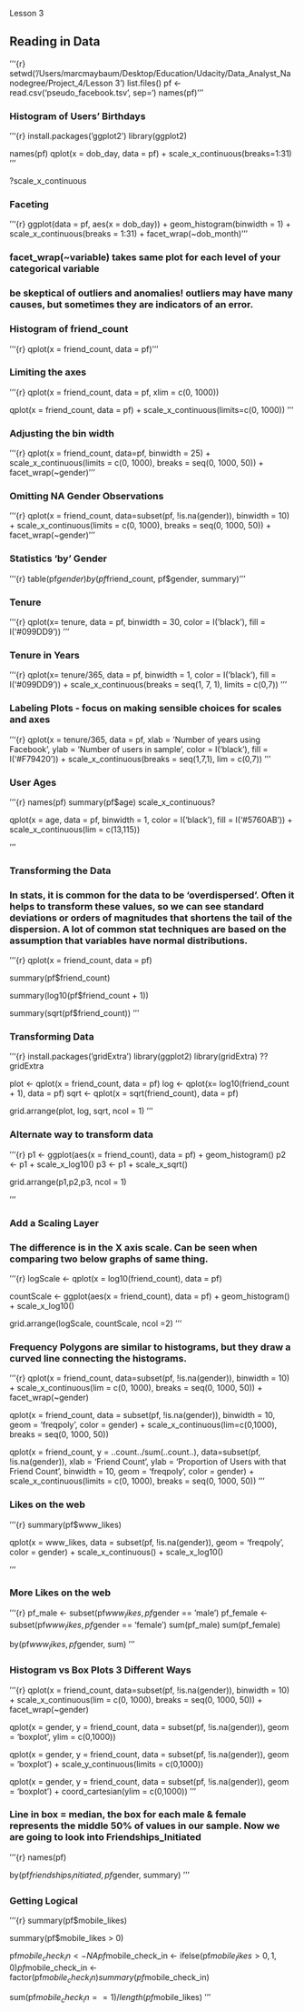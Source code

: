 Lesson 3

## Reading in Data

'''{r}
setwd('/Users/marcmaybaum/Desktop/Education/Udacity/Data_Analyst_Nanodegree/Project_4/Lesson 3')
list.files()
pf <- read.csv('pseudo_facebook.tsv', sep='\t')
names(pf)
'''

### Histogram of Users' Birthdays
'''{r}
install.packages('ggplot2')
library(ggplot2)

names(pf)
qplot(x = dob_day, data = pf) + 
  scale_x_continuous(breaks=1:31)
'''

?scale_x_continuous

### Faceting
'''{r}
ggplot(data = pf, aes(x = dob_day)) +
  geom_histogram(binwidth = 1) +
  scale_x_continuous(breaks = 1:31) +
  facet_wrap(~dob_month)
'''

### facet_wrap(~variable) takes same plot for each level of your categorical variable

### be skeptical of outliers and anomalies! outliers may have many causes, but sometimes they are indicators of an error.

### Histogram of friend_count
'''{r}
qplot(x = friend_count, data = pf)
'''

### Limiting the axes
'''{r}
qplot(x = friend_count, data = pf, xlim = c(0, 1000))

qplot(x = friend_count, data = pf) + 
  scale_x_continuous(limits=c(0, 1000))
'''

### Adjusting the bin width

'''{r}
qplot(x = friend_count, data=pf, binwidth = 25) + scale_x_continuous(limits = c(0, 1000), breaks = seq(0, 1000, 50)) + facet_wrap(~gender)
'''

### Omitting NA Gender Observations
'''{r}
qplot(x = friend_count, data=subset(pf, !is.na(gender)), binwidth = 10) + scale_x_continuous(limits = c(0, 1000), breaks = seq(0, 1000, 50)) + facet_wrap(~gender)
'''

### Statistics 'by' Gender
'''{r}
table(pf$gender)
by(pf$friend_count, pf$gender, summary)
'''

### Tenure
'''{r}
qplot(x= tenure, data = pf, binwidth = 30,
  color = I('black'), fill = I('#099DD9'))
'''

### Tenure in Years
'''{r}
qplot(x= tenure/365, data = pf, binwidth = 1, color = I('black'), fill = I('#099DD9')) + scale_x_continuous(breaks = seq(1, 7, 1), limits = c(0,7)) 
'''

### Labeling Plots - focus on making sensible choices for scales and axes
'''{r}
qplot(x = tenure/365, data = pf,
      xlab = 'Number of years using Facebook',
      ylab = 'Number of users in sample',
      color = I('black'), fill = I('#F79420')) + 
  scale_x_continuous(breaks = seq(1,7,1), lim = c(0,7))
'''

### User Ages
'''{r}
names(pf)
summary(pf$age)
scale_x_continuous?

qplot(x = age, data = pf, binwidth = 1,
      color = I('black'), fill = I('#5760AB')) +
  scale_x_continuous(lim = c(13,115))
      
'''

### Transforming the Data
### In stats, it is common for the data to be 'overdispersed'. Often it helps to transform these values, so we can see standard deviations or orders of magnitudes that shortens the tail of the dispersion. A lot of common stat techniques are based on the assumption that variables have normal distributions.

'''{r}
qplot(x = friend_count, data = pf)

summary(pf$friend_count)

summary(log10(pf$friend_count + 1))

summary(sqrt(pf$friend_count))
'''

### Transforming Data
'''{r}
install.packages('gridExtra')
library(ggplot2)
library(gridExtra)
??gridExtra

plot <- qplot(x = friend_count, data = pf)
log <- qplot(x= log10(friend_count + 1), data = pf)
sqrt <- qplot(x = sqrt(friend_count), data = pf)

grid.arrange(plot, log, sqrt, ncol = 1)
'''

### Alternate way to transform data
'''{r}
p1 <- ggplot(aes(x = friend_count), data = pf) + geom_histogram()
p2 <- p1 + scale_x_log10()
p3 <- p1 + scale_x_sqrt()

grid.arrange(p1,p2,p3, ncol = 1)

'''

### Add a Scaling Layer
### The difference is in the X axis scale. Can be seen when comparing two below graphs of same thing.
'''{r}
logScale <- qplot(x = log10(friend_count), data = pf)

countScale <- ggplot(aes(x = friend_count), data = pf) +
  geom_histogram() +
  scale_x_log10()
  
grid.arrange(logScale, countScale, ncol =2)
'''

### Frequency Polygons are similar to histograms, but they draw a curved line connecting the histograms.
'''{r}
qplot(x = friend_count, data=subset(pf, !is.na(gender)), binwidth = 10) +
  scale_x_continuous(lim = c(0, 1000), breaks = seq(0, 1000, 50)) + 
  facet_wrap(~gender)

qplot(x = friend_count, data = subset(pf, !is.na(gender)),       binwidth = 10, geom = 'freqpoly', color = gender) +
  scale_x_continuous(lim=c(0,1000), breaks = seq(0, 1000,    50))

qplot(x = friend_count, y = ..count../sum(..count..),
      data=subset(pf, !is.na(gender)),
      xlab = 'Friend Count',
      ylab = 'Proportion of Users with that Friend Count',
      binwidth = 10, geom = 'freqpoly', color = gender) +
  scale_x_continuous(limits = c(0, 1000), breaks = seq(0,    1000, 50))
'''

### Likes on the web
'''{r}
summary(pf$www_likes)

qplot(x = www_likes, data = subset(pf, !is.na(gender)),          geom = 'freqpoly', color = gender) +
  scale_x_continuous() +
  scale_x_log10()

'''

### More Likes on the web
'''{r}
pf_male <- subset(pf$www_likes, pf$gender == 'male')
pf_female <- subset(pf$www_likes, pf$gender == 'female')
sum(pf_male)
sum(pf_female)

by(pf$www_likes, pf$gender, sum)
'''


### Histogram vs Box Plots 3 Different Ways
'''{r}
qplot(x = friend_count, data=subset(pf, !is.na(gender)), 
      binwidth = 10) +
  scale_x_continuous(lim = c(0, 1000), breaks = seq(0,
  1000, 50)) + 
  facet_wrap(~gender)

qplot(x = gender, y = friend_count,
      data = subset(pf, !is.na(gender)), geom = 'boxplot',
      ylim = c(0,1000))

qplot(x = gender, y = friend_count,
      data = subset(pf, !is.na(gender)), geom = 'boxplot') +
      scale_y_continuous(limits = c(0,1000))

qplot(x = gender, y = friend_count,
      data = subset(pf, !is.na(gender)), geom = 'boxplot') +
      coord_cartesian(ylim = c(0,1000))
'''

### Line in box = median, the box for each male & female represents the middle 50% of values in our sample. Now we are going to look into Friendships_Initiated
'''{r}
names(pf)

by(pf$friendships_initiated, pf$gender, summary)
'''

### Getting Logical
'''{r}
summary(pf$mobile_likes)

summary(pf$mobile_likes > 0)

pf$mobile_check_in <- NA
pf$mobile_check_in <- ifelse(pf$mobile_likes > 0,1,0)
pf$mobile_check_in <- factor(pf$mobile_check_in)
summary(pf$mobile_check_in)

sum(pf$mobile_check_in == 1)/length(pf$mobile_likes)
'''

